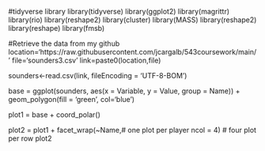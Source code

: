 #tidyverse library
library(tidyverse)
library(ggplot2)
library(magrittr)
library(rio)
library(reshape2)
library(cluster)
library(MASS) 
library(reshape2) 
library(reshape)
library(fmsb)

#Retrieve the data from my github
location='https://raw.githubusercontent.com/jcargalb/543coursework/main/'
file='sounders3.csv'
link=paste0(location,file)

sounders<-read.csv(link, fileEncoding = 'UTF-8-BOM')

base  = ggplot(sounders, 
               aes(x = Variable, 
                   y = Value, 
                   group = Name)) +
        geom_polygon(fill = 'green',
                     col='blue') 

plot1 = base + coord_polar()

plot2 = plot1 + facet_wrap(~Name,# one plot per player
                           ncol = 4) # four plot per row
plot2